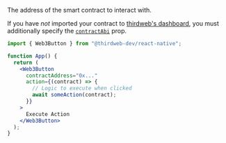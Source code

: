 The address of the smart contract to interact with.

If you have _not_ imported your contract to [thirdweb's dashboard](https://thirdweb.com/team), you must additionally specify the [`contractAbi`](#contractabi-optional) prop.

```jsx
import { Web3Button } from "@thirdweb-dev/react-native";

function App() {
  return (
    <Web3Button
      contractAddress="0x..."
      action={(contract) => {
        // Logic to execute when clicked
        await someAction(contract);
      }}
    >
      Execute Action
    </Web3Button>
  );
}
```
